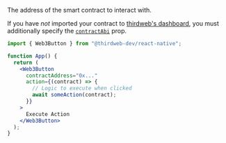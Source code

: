 The address of the smart contract to interact with.

If you have _not_ imported your contract to [thirdweb's dashboard](https://thirdweb.com/team), you must additionally specify the [`contractAbi`](#contractabi-optional) prop.

```jsx
import { Web3Button } from "@thirdweb-dev/react-native";

function App() {
  return (
    <Web3Button
      contractAddress="0x..."
      action={(contract) => {
        // Logic to execute when clicked
        await someAction(contract);
      }}
    >
      Execute Action
    </Web3Button>
  );
}
```
